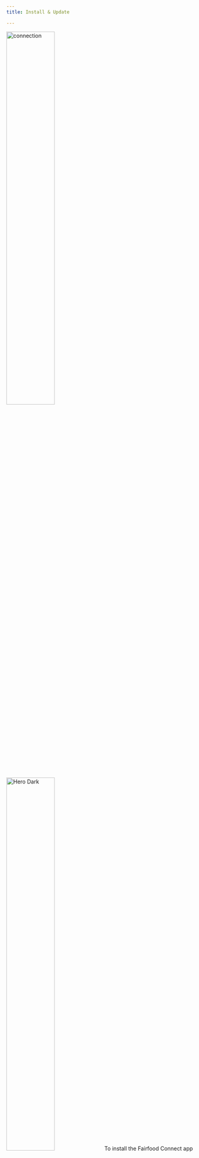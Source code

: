 ```yaml
---
title: Install & Update

---
```




<Steps>
  <Step title="To install the app">
   <img
  className="block dark:hidden"
  src="/images/app-img/install.png" width="50%"
  alt="connection"
/>
<img
  className="hidden dark:block"
  src="/images/app-img/install.png" width="50%"
  alt="Hero Dark"
/>
To install the Fairfood Connect app from the Google Play Store, follow these steps:
Open the Google Play Store on your device.
In the search bar, type “Fairfood” and press enter
Look for the Fairfood Connect app and click on it.
On the app’s page, click the “Install” button.

Alternatively, you can also click on this link to be taken directly to the app's page on the Google Play Store
<img width="30%" src="/images/playstore.png" />
https://play.google.com/store/apps/details?id=com.fairfood_collector

  </Step>
  <Step title="To Update the app">
     <img
  className="block dark:hidden"
  src="/images/app-img/update.png"  width="50%"
  alt="connection"
/>
<img
  className="hidden dark:block"
  src="/images/app-img/update-b.png"  width="50%"
  alt="Hero Dark"
/>
    To update the Fairfood Connect app from the Google Play Store, follow these steps:
1. Open the Google Play Store on your device.
2. In the search bar, type "Fairfood" and press enter.
3. Look for the Fairfood Connect app and click on it.
4. On the app's page, click the "Update" button. If the "Update" button is not present, it means that the app is already up to date.

Alternatively, you can also click on this link to be taken directly to the app's page on the Google Play Store


<img  width="30%" src="/images/playstore.png" />
https://play.google.com/store/apps/details?id=com.fairfood_collector
  </Step>

</Steps>


